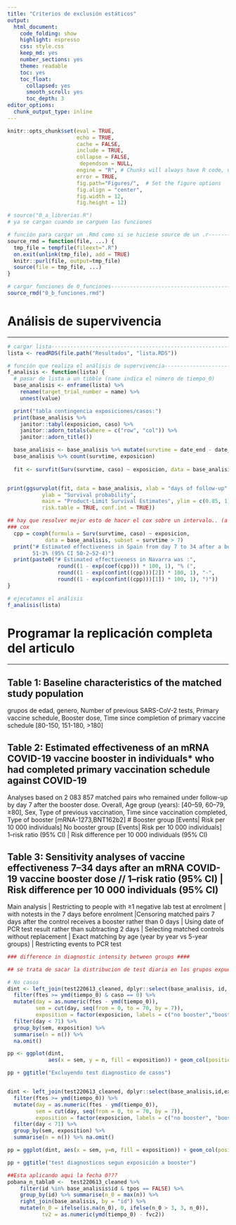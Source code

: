 ```yaml
---
title: "Criterios de exclusión estáticos"
output: 
  html_document:
    code_folding: show
    highlight: espresso
    css: style.css
    keep_md: yes
    number_sections: yes
    theme: readable
    toc: yes  
    toc_float:
      collapsed: yes
      smooth_scroll: yes
      toc_depth: 3     
editor_options: 
  chunk_output_type: inline
---
```



```r
knitr::opts_chunk$set(eval = TRUE, 
                      echo = TRUE, 
                      cache = FALSE,
                      include = TRUE,
                      collapse = FALSE,
                       dependson = NULL,
                      engine = "R", # Chunks will always have R code, unless noted
                      error = TRUE,
                      fig.path="Figures/",  # Set the figure options
                      fig.align = "center", 
                      fig.width = 12,
                      fig.height = 12)
```

```r
# source("0_a_librerias.R")
# ya se cargan cuando se carguen las funciones

```

```r
# función para cargar un .Rmd como si se hiciese source de un .r---------------
source_rmd = function(file, ...) {
  tmp_file = tempfile(fileext=".R")
  on.exit(unlink(tmp_file), add = TRUE)
  knitr::purl(file, output=tmp_file)
  source(file = tmp_file, ...)
}

```

```r
# cargar funciones de 0_funciones----------------------------------------------
source_rmd("0_b_funciones.rmd")

```

# Análisis de supervivencia

***

```r
# cargar lista----------------------------------------------------------------
lista <- readRDS(file.path("Resultados", "lista.RDS"))

```

```r
# función que realiza el análisis de supervivencia-----------------------------
f_analisis <- function(lista) {
  # pasar de lista a un tibble (name indica el número de tiempo_0)
  base_analisis <- enframe(lista) %>%
    rename(target_trial_number = name) %>% 
    unnest(value)

  print("tabla contingencia exposiciones/casos:")    
  print(base_analisis %>% 
    janitor::tabyl(exposicion, caso) %>%
    janitor::adorn_totals(where = c("row", "col")) %>% 
    janitor::adorn_title())

  base_analisis <- base_analisis %>% mutate(survtime = date_end - date_start)
  base_analisis %>% count(survtime, exposicion)
    
  fit <- survfit(Surv(survtime, caso) ~ exposicion, data = base_analisis) # , subset=survtime>7


print(ggsurvplot(fit, data = base_analisis, xlab = "days of follow-up",
           ylab = "Survival probability",
           main = "Product-Limit Survival Estimates", ylim = c(0.85, 1), 
           risk.table = TRUE, conf.int = TRUE))

## hay que resolver mejor esto de hacer el cox sobre un intervalo.. (a partir del dia 7).. aqui solo indico que se le agrege 7 dias al start (pero no he excludio los casos que aparecen en esos primeros 7 dias!!)
### cox
  cpp = coxph(formula = Surv(survtime, caso) ~ exposicion, 
            data = base_analisis, subset = survtime > 7)
  print("# Estimated effectiveness in Spain from day 7 to 34 after a booster was: 
        51·3% (95% CI 50·2–52·4)")
  print(paste0("# Estimated effectiveness in Navarra was :",
                round((1 - exp(coef(cpp))) * 100, 1), "% (", 
                round((1 - exp(confint((cpp)))[2]) * 100, 1), "-",
                round((1 - exp(confint((cpp)))[1]) * 100, 1), ")"))
}

```


```r
# ejecutamos el análisis
f_analisis(lista)

```

# Programar la replicación completa del articulo

***

## Table 1: Baseline characteristics of the matched study population

grupos de edad, genero, Number of previous SARS-CoV-2 tests, Primary vaccine schedule, Booster dose, Time since completion of primary vaccine schedule [80-150, 151-180, >180]

## Table 2: Estimated effectiveness of an mRNA COVID-19 vaccine booster in individuals* who had completed primary vaccination schedule against COVID-19

Analyses based on 2 083 857 matched pairs who remained under follow-up by day 7 after the booster dose. Overall, Age group (years): [40–59, 60–79, ≥80], Sex, Type of previous vaccination, Time since vaccination completed, Type of booster [mRNA-1273,BNT162b2]
 # Booster group [Events| Risk per 10 000 individuals] No booster group [Events| Risk per 10 000 individuals]  1–risk ratio (95% CI) | Risk difference per 10 000 individuals (95% CI)

## Table 3: Sensitivity analyses of vaccine effectiveness 7–34 days after an mRNA COVID-19 vaccine booster dose // 1–risk ratio (95% CI) | Risk difference per 10 000 individuals (95% CI)

Main analysis | Restricting to people with ≥1 negative lab test at enrolment | with notests in the 7  days before enrolment |Censoring matched pairs 7 days after the control receives a booster rather than 0 days | Using date of PCR test result rather than subtracting 2 days | Selecting matched controls without replacement | Exact matching by age (year by year vs 5-year groups) | Restricting events to PCR test

```r
### difference in diagnostic intensity between groups ####

## se trata de sacar la distribucion de test diaria en los grupos expuesto y no expuesto y representarlo como en la pag7 del apendice [lo haremos para aquellos test en no casos?]

# No casos
dint <- left_join(test220613_cleaned, dplyr::select(base_analisis, id, exposicion, caso)) %>%
  filter(ftes >= ymd(tiempo_0) & caso == 0) %>%
  mutate(day = as.numeric(ftes - ymd(tiempo_0)), 
         sem = cut(day, seq(from = 0, to = 70, by = 7)),
         exposition = factor(exposicion, labels = c("no booster","booster"))) %>%
  filter(day < 71) %>% 
  group_by(sem, exposition) %>%
  summarise(n = n()) %>%
  na.omit() 

pp <- ggplot(dint, 
             aes(x = sem, y = n, fill = exposition)) + geom_col(position = "dodge")   

pp + ggtitle("Excluyendo test diagnostico de casos")    


dint <- left_join(test220613_cleaned, dplyr::select(base_analisis,id,exposicion,caso)) %>%
  filter(ftes >= ymd(tiempo_0)) %>%  
  mutate(day = as.numeric(ftes - ymd(tiempo_0)), 
         sem = cut(day, seq(from = 0, to = 70, by = 7)),
         exposition = factor(exposicion, labels = c("no booster", "booster"))) %>%
  filter(day < 71) %>%
  group_by(sem, exposition) %>%
  summarise(n = n()) %>% na.omit() 

pp = ggplot(dint, aes(x = sem, y=n, fill = exposition)) + geom_col(position = "dodge")   

pp + ggtitle("test diagnosticos segun exposición a booster")    

##Esta aplicando aqui la fecha 0???
pobana_n_tabla0 <-  test220613_cleaned %>% 
    filter(id %in% base_analisis$id & tpos == FALSE) %>%
    group_by(id) %>% summarise(n_0 = max(n)) %>%
    right_join(base_analisis, by = "id") %>%
    mutate(n_0 = ifelse(is.na(n_0), 0, ifelse(n_0 > 3, 3, n_0)),
           tv2 = as.numeric(ymd(tiempo_0) - fvc2))
  
```
